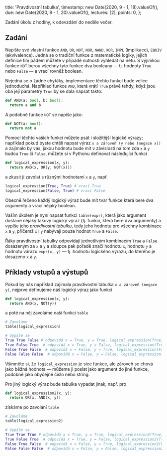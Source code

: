   title: 'Pravdivostní tabulka',
  timestamp: new Date(2020, 9 - 1, 18).valueOf(),
  due: new Date(2020, 9 - 1, 20).valueOf(),
  lectures: [2],
  points: 0,
};

Zadání úkolu z hodiny, k odevzdání do neděle večer.

## Zadání

Napište své vlastní funkce `AND`, `OR`, `NOT`, `NOR`, `NAND`, `XOR`, `IMPL` (implikace), `EQUIV` (ekvivalence). Jedná se o tradiční funkce z matematické logiky, jejich definice tím pádem můžete v případě nutnosti vyhledat na netu. S výjimkou funkce `NOT` berou všechny tyto funkce dva booleany — tj. hodnoty `True` nebo `False` — a vrací rovněž boolean.

Nejedná se o žádné chytáky, implementace těchto funkcí bude velice jednoduchá. Například funkce `AND`, která vrátí `True` právě tehdy, když jsou oba její parametry `True` by se dala napsat takto:

```python
def AND(a: bool, b: bool):
  return a and b
```

A podobně funkce `NOT` se napíše jako:

```python
def NOT(a: bool):
  return not a
```

Pomocí těchto vašich funkcí můžete psát i složitější logické výrazy; například pokud byste chtěli napsat výraz `x a zároveň (y nebo (negace x))` a zajímalo by vás, jakou hodnotu bude mít v závislosti na tom zda `x` a `y` budou `True` či `False`, můžete si v Pythonu definovat následující funkci

```python
def logical_expression(x, y):
  return AND(x, OR(y, NOT(x)))
```

a zkusit ji zavolat s různými hodnotami `x` a `y`, např.

```python
logical_expression(True, True) # vrací True
logical_expression(False, True) # vrací False
```

Obecně řečeno každý logický výraz bude mít tvar funkce která bere dva argumenty a vrací nějaký boolean.

Vaším úkolem je nyní napsat funkci `table(expr)`, která jako argument dostane nějaký takový logický výraz (tj. funkci, která bere dva argumenty) a vypíše jeho _pravdivostní tabulku_, tedy jeho hodnotu pro všechny kombinace `x` a `y`, přičemž `x` i `y` nabývají pouze hodnot `True` a `False`.

Řáky pravdivostní tabulky odpovídají jednotlivým kombinacím `True` a `False` dosazeným za `x` a `y` a sloupce pak pořadě značí hodnotu `x`, hodnotu `y` a hodnotu várazu `expr(x, y)` — tj. hodnotu logického výrazu, do kterého je dosazeno `x` a `y`.

## Příklady vstupů a výstupů

Pokud by nás například zajímala pravdivostní tabulka `x a zároveň (negace y)`, nejprve definujeme náš logický výraz jako funkci

```python
def logical_expression(x, y):
  return AND(x, NOT(y))
```

a poté na něj zavoláme naší funkci `table`

```python
# Zavoláme
table(logical_expression)

# Vypíše se
True True False # odpovídá x = True, y = True, logical_expression(True, True)
True False True  # odpovídá x = True, y = False, logical_expression(True, False)
False True False  # odpovídá x = False, y = True, logical_expression(False, True)
False False False  # odpovídá x = False, y = False, logical_expression(False, False)
```

Všimněte si, že `logical_expression` je sice funkce, ale zároveň se chová jako běžná hodnota — můžeme ji poslat jako argument do jiné funkce, podobně jako obyčejné číslo nebo string.

Pro jiný logický výraz bude tabulka vypadat jinak, např. pro

```python
def logical_expression2(x, y):
  return OR(x, AND(x, y))
```

získáme po zavolání `table`

```python
# Zavoláme
table(logical_expression2)

# Vypíše se
True True True # odpovídá x = True, y = True, logical_expression2(True, True)
True False True  # odpovídá x = True, y = False, logical_expression2(True, False)
False True False  # odpovídá x = False, y = True, logical_expression2(False, True)
False False False  # odpovídá x = False, y = False, logical_expression2(False, False)
```
